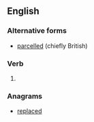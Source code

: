 ==English==

===Alternative forms===
* [[parcelled]] (chiefly British)

===Verb===
{{head|en|verb form}}

# {{en-past of|parcel}}

===Anagrams===
* [[replaced#English|replaced]]
